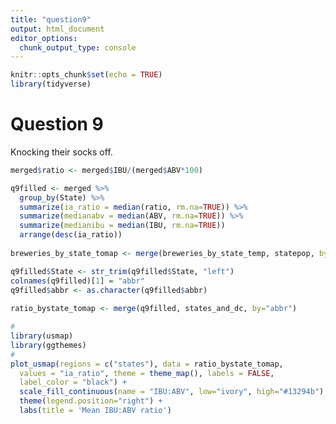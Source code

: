 ```yaml
---
title: "question9"
output: html_document
editor_options: 
  chunk_output_type: console
---
```


```r
knitr::opts_chunk$set(echo = TRUE)
library(tidyverse)
```

# Question 9
Knocking their socks off.
```r

merged$ratio <- merged$IBU/(merged$ABV*100)

q9filled <- merged %>% 
  group_by(State) %>% 
  summarize(ia_ratio = median(ratio, rm.na=TRUE)) %>% 
  summarize(medianabv = median(ABV, rm.na=TRUE)) %>%
  summarize(medianibu = median(IBU, rm.na=TRUE))
  arrange(desc(ia_ratio))
  
breweries_by_state_tomap <- merge(breweries_by_state_temp, statepop, by="abbr")

q9filled$State <- str_trim(q9filled$State, "left")
colnames(q9filled)[1] = "abbr"
q9filled$abbr <- as.character(q9filled$abbr)
 
ratio_bystate_tomap <- merge(q9filled, states_and_dc, by="abbr")

# 
library(usmap)
library(ggthemes)
# 
plot_usmap(regions = c("states"), data = ratio_bystate_tomap,
  values = "ia_ratio", theme = theme_map(), labels = FALSE,
  label_color = "black") +
  scale_fill_continuous(name = "IBU:ABV", low="ivory", high="#13294b") +
  theme(legend.position="right") +
  labs(title = 'Mean IBU:ABV ratio')



```
